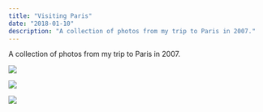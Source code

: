 ```yaml
---
title: "Visiting Paris"
date: "2018-01-10"
description: "A collection of photos from my trip to Paris in 2007."
---
```


A collection of photos from my trip to Paris in 2007.

<Img
  src="/images/posts/eiffel.jpeg"
  width={2154}
  height={1632}
  caption="Eiffel Tower"
/>

<Img
  src="/images/posts/moulin.jpeg"
  width={2154}
  height={1632}
  caption="Moulin Rouge"
/>

<Img
  src="/images/posts/sacre.jpeg"
  width={2154}
  height={1632}
  caption="Sacré-Cœur"
/>
